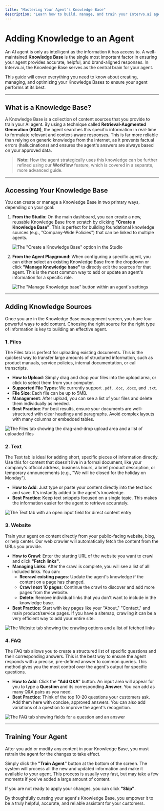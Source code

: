 ```yaml
---
title: "Mastering Your Agent's Knowledge Base"
description: "Learn how to build, manage, and train your Intervo.ai agent by adding content from files, websites, text, and FAQs to create a powerful knowledge source."
---
```


# Adding Knowledge to an Agent

An AI agent is only as intelligent as the information it has access to. A well-maintained **Knowledge Base** is the single most important factor in ensuring your agent provides accurate, helpful, and brand-aligned responses. In Intervo.ai, the Knowledge Base serves as the central brain for your agent.

This guide will cover everything you need to know about creating, managing, and optimizing your Knowledge Bases to ensure your agent performs at its best.

---

## What is a Knowledge Base?

A Knowledge Base is a collection of content sources that you provide to train your AI agent. By using a technique called **Retrieval-Augmented Generation (RAG)**, the agent searches this specific information in real-time to formulate relevant and context-aware responses. This is far more reliable than relying on generic knowledge from the internet, as it prevents factual errors (hallucinations) and ensures the agent's answers are always based on your approved data.

> **Note:** How the agent strategically uses this knowledge can be further refined using our **Workflow** feature, which is covered in a separate, more advanced guide.

---

## Accessing Your Knowledge Base

You can create or manage a Knowledge Base in two primary ways, depending on your goal:

1. **From the Studio**: On the main dashboard, you can create a new, reusable Knowledge Base from scratch by clicking **"Create a Knowledge Base"**. This is perfect for building foundational knowledge sources (e.g., "Company-Wide Policies") that can be linked to multiple agents.

   ![The "Create a Knowledge Base" option in the Studio](/Xnapper-2025-06-11-23.58.59.png)
2. **From the Agent Playground**: When configuring a specific agent, you can either select an existing Knowledge Base from the dropdown or click **"Manage Knowledge base"** to directly edit the sources for that agent. This is the most common way to add or update an agent's information for a specific role.

   ![The "Manage Knowledge base" button within an agent's settings](/Xnapper-2025-06-11-23.58.02.png)

---

## Adding Knowledge Sources

Once you are in the Knowledge Base management screen, you have four powerful ways to add content. Choosing the right source for the right type of information is key to building an effective agent.

### 1. Files

The Files tab is perfect for uploading existing documents. This is the quickest way to transfer large amounts of structured information, such as product manuals, service policies, internal documentation, or call transcripts.

- **How to Upload**: Simply drag and drop your files into the upload area, or click to select them from your computer.
- **Supported File Types**: We currently support `.pdf`, `.doc`, `.docx`, and `.txt`.
- **File Size**: Each file can be up to 5MB.
- **Management**: After upload, you can see a list of your files and delete them individually as needed.
- **Best Practice**: For best results, ensure your documents are well-structured with clear headings and paragraphs. Avoid complex layouts with many columns or embedded tables.

![The Files tab showing the drag-and-drop upload area and a list of uploaded files](/Xnapper-2025-06-11-23.51.31.png)

### 2. Text

The Text tab is ideal for adding short, specific pieces of information directly. Use this for content that doesn't live in a formal document, like your company's official address, business hours, a brief product description, or temporary announcements (e.g., "We will be closed for the holiday on Monday").

- **How to Add**: Just type or paste your content directly into the text box and save. It's instantly added to the agent's knowledge.
- **Best Practice**: Keep text snippets focused on a single topic. This makes the information easier for the agent to retrieve accurately.

![The Text tab with an open input field for direct content entry](/Xnapper-2025-06-11-23.54.47.png)

### 3. Website

Train your agent on content directly from your public-facing website, blog, or help center. Our web crawler will automatically fetch the content from the URLs you provide.

- **How to Crawl**: Enter the starting URL of the website you want to crawl and click **"Fetch links"**.
- **Managing Links**: After the crawl is complete, you will see a list of all included links. You can:
  - **Recrawl existing pages**: Update the agent's knowledge if the content on a page has changed.
  - **Crawl next 10 pages**: Continue the crawl to discover and add more pages from the website.
  - **Delete**: Remove individual links that you don't want to include in the knowledge base.
- **Best Practice**: Start with key pages like your "About," "Contact," and main product/service pages. If you have a sitemap, crawling it can be a very efficient way to add your entire site.

![The Website tab showing the crawling options and a list of fetched links](/Xnapper-2025-06-11-23.53.13.png)

### 4. FAQ

The FAQ tab allows you to create a structured list of specific questions and their corresponding answers. This is the best way to ensure the agent responds with a precise, pre-defined answer to common queries. This method gives you the most control over the agent's output for specific questions.

- **How to Add**: Click the **"Add Q&A"** button. An input area will appear for you to type a **Question** and its corresponding **Answer**. You can add as many Q&A pairs as you need.
- **Best Practice**: Think of the top 10-20 questions your customers ask. Add them here with concise, approved answers. You can also add variations of a question to improve the agent's recognition.

![The FAQ tab showing fields for a question and an answer](/Xnapper-2025-06-11-23.53.46.png)

---

## Training Your Agent

After you add or modify any content in your Knowledge Base, you must retrain the agent for the changes to take effect.

Simply click the **"Train Agent"** button at the bottom of the screen. The system will process all the new and updated information and make it available to your agent. This process is usually very fast, but may take a few moments if you've added a large amount of content.

If you are not ready to apply your changes, you can click **"Skip"**.

By thoughtfully curating your agent's Knowledge Base, you empower it to be a truly helpful, accurate, and reliable assistant for your customers.